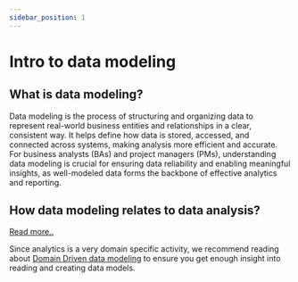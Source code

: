 ```yaml
---
sidebar_position: 1
---
```


# Intro to data modeling

## What is data modeling?
Data modeling is the process of structuring and organizing data to represent real-world business entities and relationships in a clear, consistent way. It helps define how data is stored, accessed, and connected across systems, making analysis more efficient and accurate. For business analysts (BAs) and project managers (PMs), understanding data modeling is crucial for ensuring data reliability and enabling meaningful insights, as well-modeled data forms the backbone of effective analytics and reporting.

## How data modeling relates to data analysis?
[Read more..](https://www.data-mania.com/blog/what-is-data-modeling-data-modeling-vs-data-analysis-101/)

Since analytics is a very domain specific activity, we recommend reading about [Domain Driven data modeling](https://hackolade.com/domain-driven-data-modeling.html) to ensure you get enough insight into reading and creating data models.
